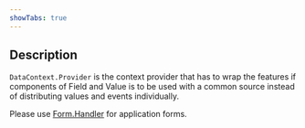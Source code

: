 ```yaml
---
showTabs: true
---
```


## Description

`DataContext.Provider` is the context provider that has to wrap the features if components of Field and Value is to be used with a common source instead of distributing values and events individually.

Please use [Form.Handler](/uilib/extensions/forms/extended-features/Form/Handler) for application forms.
